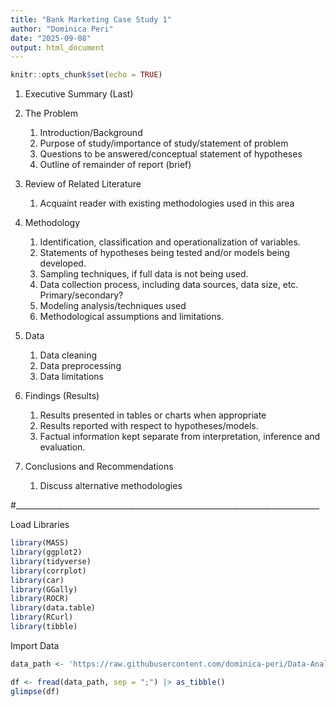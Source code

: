 ```yaml
---
title: "Bank Marketing Case Study 1"
author: "Dominica Peri"
date: "2025-09-08"
output: html_document
---
```


```r
knitr::opts_chunk$set(echo = TRUE)
```

1. Executive Summary (Last)

2. The Problem
    1. Introduction/Background
    2. Purpose of study/importance of study/statement of problem
    3. Questions to be answered/conceptual statement of hypotheses
    4. Outline of remainder of report (brief)
    
3. Review of Related Literature
    1. Acquaint reader with existing methodologies used in this area
    
4. Methodology
    1. Identification, classification and operationalization of variables.
    2. Statements of hypotheses being tested and/or models being developed.
    3. Sampling techniques, if full data is not being used.
    4. Data collection process, including data sources, data size, etc. Primary/secondary?
    5. Modeling analysis/techniques used
    6. Methodological assumptions and limitations.
    
5. Data
    1. Data cleaning
    2. Data preprocessing
    3. Data limitations
    
6. Findings (Results)
    1. Results presented in tables or charts when appropriate
    2. Results reported with respect to hypotheses/models.
    3. Factual information kept separate from interpretation, inference and evaluation.
    
7. Conclusions and Recommendations
    1. Discuss alternative methodologies

#____________________________________________________________________________

Load Libraries

```r
library(MASS) 
library(ggplot2)
library(tidyverse)
library(corrplot)
library(car)
library(GGally)
library(ROCR)
library(data.table)
library(RCurl)
library(tibble)
```

Import Data

```r
data_path <- 'https://raw.githubusercontent.com/dominica-peri/Data-Analytics-Applications/main/bank-additional-full.csv'

df <- fread(data_path, sep = ";") |> as_tibble()
glimpse(df)
```

